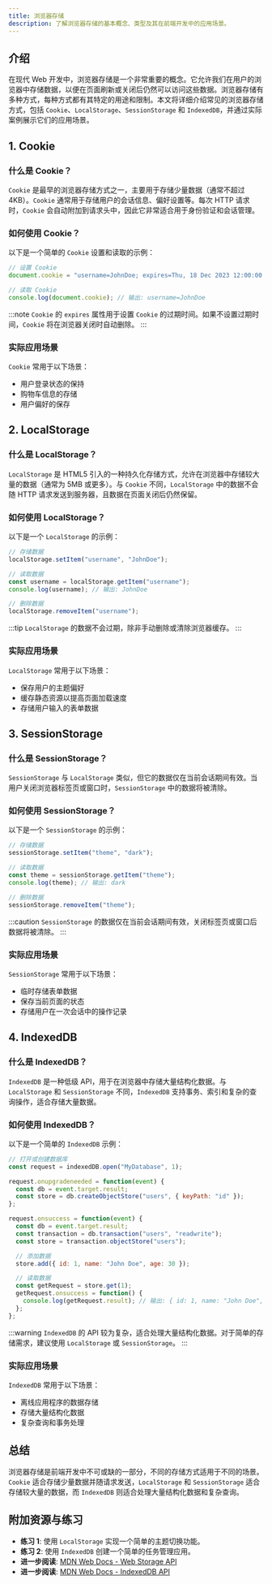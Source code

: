 ```yaml
---
title: 浏览器存储
description: 了解浏览器存储的基本概念、类型及其在前端开发中的应用场景。
---
```


## 介绍

在现代 Web 开发中，浏览器存储是一个非常重要的概念。它允许我们在用户的浏览器中存储数据，以便在页面刷新或关闭后仍然可以访问这些数据。浏览器存储有多种方式，每种方式都有其特定的用途和限制。本文将详细介绍常见的浏览器存储方式，包括 `Cookie`、`LocalStorage`、`SessionStorage` 和 `IndexedDB`，并通过实际案例展示它们的应用场景。

## 1. Cookie

### 什么是 Cookie？

`Cookie` 是最早的浏览器存储方式之一，主要用于存储少量数据（通常不超过 4KB）。`Cookie` 通常用于存储用户的会话信息、偏好设置等。每次 HTTP 请求时，`Cookie` 会自动附加到请求头中，因此它非常适合用于身份验证和会话管理。

### 如何使用 Cookie？

以下是一个简单的 `Cookie` 设置和读取的示例：

```javascript
// 设置 Cookie
document.cookie = "username=JohnDoe; expires=Thu, 18 Dec 2023 12:00:00 UTC; path=/";

// 读取 Cookie
console.log(document.cookie); // 输出: username=JohnDoe
```

:::note
`Cookie` 的 `expires` 属性用于设置 `Cookie` 的过期时间。如果不设置过期时间，`Cookie` 将在浏览器关闭时自动删除。
:::

### 实际应用场景

`Cookie` 常用于以下场景：
- 用户登录状态的保持
- 购物车信息的存储
- 用户偏好的保存

## 2. LocalStorage

### 什么是 LocalStorage？

`LocalStorage` 是 HTML5 引入的一种持久化存储方式，允许在浏览器中存储较大量的数据（通常为 5MB 或更多）。与 `Cookie` 不同，`LocalStorage` 中的数据不会随 HTTP 请求发送到服务器，且数据在页面关闭后仍然保留。

### 如何使用 LocalStorage？

以下是一个 `LocalStorage` 的示例：

```javascript
// 存储数据
localStorage.setItem("username", "JohnDoe");

// 读取数据
const username = localStorage.getItem("username");
console.log(username); // 输出: JohnDoe

// 删除数据
localStorage.removeItem("username");
```

:::tip
`LocalStorage` 的数据不会过期，除非手动删除或清除浏览器缓存。
:::

### 实际应用场景

`LocalStorage` 常用于以下场景：
- 保存用户的主题偏好
- 缓存静态资源以提高页面加载速度
- 存储用户输入的表单数据

## 3. SessionStorage

### 什么是 SessionStorage？

`SessionStorage` 与 `LocalStorage` 类似，但它的数据仅在当前会话期间有效。当用户关闭浏览器标签页或窗口时，`SessionStorage` 中的数据将被清除。

### 如何使用 SessionStorage？

以下是一个 `SessionStorage` 的示例：

```javascript
// 存储数据
sessionStorage.setItem("theme", "dark");

// 读取数据
const theme = sessionStorage.getItem("theme");
console.log(theme); // 输出: dark

// 删除数据
sessionStorage.removeItem("theme");
```

:::caution
`SessionStorage` 的数据仅在当前会话期间有效，关闭标签页或窗口后数据将被清除。
:::

### 实际应用场景

`SessionStorage` 常用于以下场景：
- 临时存储表单数据
- 保存当前页面的状态
- 存储用户在一次会话中的操作记录

## 4. IndexedDB

### 什么是 IndexedDB？

`IndexedDB` 是一种低级 API，用于在浏览器中存储大量结构化数据。与 `LocalStorage` 和 `SessionStorage` 不同，`IndexedDB` 支持事务、索引和复杂的查询操作，适合存储大量数据。

### 如何使用 IndexedDB？

以下是一个简单的 `IndexedDB` 示例：

```javascript
// 打开或创建数据库
const request = indexedDB.open("MyDatabase", 1);

request.onupgradeneeded = function(event) {
  const db = event.target.result;
  const store = db.createObjectStore("users", { keyPath: "id" });
};

request.onsuccess = function(event) {
  const db = event.target.result;
  const transaction = db.transaction("users", "readwrite");
  const store = transaction.objectStore("users");

  // 添加数据
  store.add({ id: 1, name: "John Doe", age: 30 });

  // 读取数据
  const getRequest = store.get(1);
  getRequest.onsuccess = function() {
    console.log(getRequest.result); // 输出: { id: 1, name: "John Doe", age: 30 }
  };
};
```

:::warning
`IndexedDB` 的 API 较为复杂，适合处理大量结构化数据。对于简单的存储需求，建议使用 `LocalStorage` 或 `SessionStorage`。
:::

### 实际应用场景

`IndexedDB` 常用于以下场景：
- 离线应用程序的数据存储
- 存储大量结构化数据
- 复杂查询和事务处理

## 总结

浏览器存储是前端开发中不可或缺的一部分，不同的存储方式适用于不同的场景。`Cookie` 适合存储少量数据并随请求发送，`LocalStorage` 和 `SessionStorage` 适合存储较大量的数据，而 `IndexedDB` 则适合处理大量结构化数据和复杂查询。

## 附加资源与练习

- **练习 1**: 使用 `LocalStorage` 实现一个简单的主题切换功能。
- **练习 2**: 使用 `IndexedDB` 创建一个简单的任务管理应用。
- **进一步阅读**: [MDN Web Docs - Web Storage API](https://developer.mozilla.org/en-US/docs/Web/API/Web_Storage_API)
- **进一步阅读**: [MDN Web Docs - IndexedDB API](https://developer.mozilla.org/en-US/docs/Web/API/IndexedDB_API)
